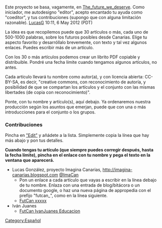 Este proyecto se basa, vagamente, en [[The_future_we_deserve]]. Como iniciador, me autodesigno "editor", acepto encantado tu ayuda como "coeditor", y tus contribuciones (supongo que con alguna limitación razonable). [[User:LucasG|LucasG]] 10:11, 6 May 2012 (PDT)

La idea es que recopilemos puede que 30 artículos o más, cada uno de 500-1000 palabras, sobre los futuros posibles desde Canarias. Elige tu aspecto favorito y desarróllalo brevemente, con texto y tal vez algunos enlaces. Puedes escribir más de un artículo.

Con los 30 o más artículos podemos crear un librito PDF copiable y distribuible. Pondré una fecha límite cuando tengamos algunos artículos, no antes.

Cada artículo llevará tu nombre como autor(a), y con licencia abierta: CC-BY-SA, es decir, "creative commons, con reconocimiento de autoría, y posibilidad de que se compartan los artículos y el conjunto con las mismas libertades (de copia con reconocimiento)".

Ponte, con tu nombre y artículo(s), aquí debajo. Ya ordenaremos nuestra producción según los asuntos que emerjan, puede que con una o más introducciones para el conjunto o los grupos.

=== Contribuciones  ===

Pincha en [http://www.appropedia.org/index.php?title=Futuros_posibles_desde_Canarias&action=edit&section=1 "Edit"] y añádete a la lista. Simplemente copia la línea que hay más abajo y pon tus detalles.

'''Cuando tengas tu artículo (que siempre puedes corregir después, hasta la fecha límite), pincha en el enlace con tu nombre y pega el texto en la ventana que aparecerá.''' 

*Lucas González, proyecto Imagina Canarias, http://imagina-canarias.blogspot.com [http://twitter.com/ImaCan @ImaCan]
**Pon un enlace a cada artículo que vayas a escribir en la línea debajo de tu nombre. Enlaza con una entrada de blog/bitácora o un documento google, o haz una nueva página de appropedia con el prefijo "futcan_", como en la línea siguiente.
**[[FutCan xxxxx]]
*Iván Juanes
**[[FutCan IvanJuanes Educacion]]

[[Category:Español]]